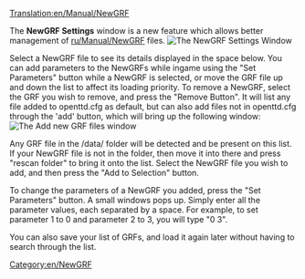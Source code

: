 [[Translation:en/Manual/NewGRF]]
{{ru/Перевод|en/Manual/NewGRF|0}}

The '''NewGRF Settings''' window is a new feature which allows better management of [[ru/Manual/NewGRF]] files. 
[[File:ru/Manual/Newgrfsettings.png|center|The NewGRF Settings Window]]

Select a NewGRF file to see its details displayed in the space below. You can add parameters to the NewGRFs while ingame using the "Set Parameters" button while a NewGRF is selected, or move the GRF file up and down the list to affect its loading priority. To remove a NewGRF, select the GRF you wish to remove, and press the "Remove Button". It will list any file added to openttd.cfg as default, but can also add files not in openttd.cfg through the 'add' button, which will bring up the following window:
[[File:ru/Manual/Available NewGRF files window.png|center|The Add new GRF files window]]

Any GRF file in the /data/ folder will be detected and be present on this list. If your NewGRF file is not in the folder, then move it into there and press "rescan folder" to bring it onto the list. Select the NewGRF file you wish to add, and then press the "Add to Selection" button. 

To change the parameters of a NewGRF you added, press the "Set Parameters" button. A small windows pops up. Simply enter all the parameter values, each separated by a space.
For example, to set parameter 1 to 0 and parameter 2 to 3, you will type "0 3".

You can also save your list of GRFs, and load it again later without having to search through the list. 



[[Category:en/NewGRF]]